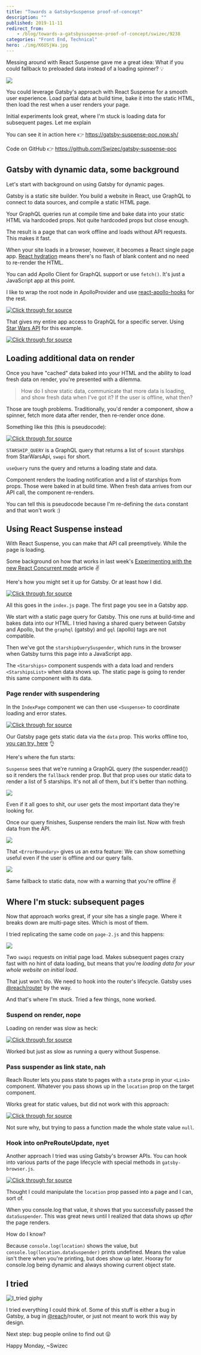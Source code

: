 ```yaml
---
title: "Towards a Gatsby+Suspense proof-of-concept"
description: ""
published: 2019-11-11
redirect_from:
    - /blog/towards-a-gatsbysuspense-proof-of-concept/swizec/9238
categories: "Front End, Technical"
hero: ./img/K6USjWa.jpg
---
```


Messing around with React Suspense gave me a great idea: What if you could fallback to preloaded data instead of a loading spinner? 💡

![](./img/K6USjWa.jpg)

You could leverage Gatsby's approach with React Suspense for a smooth user experience. Load partial data at build time, bake it into the static HTML, then load the rest when a user renders your page.

Initial experiments look great, where I'm stuck is loading data for subsequent pages. Let me explain

You can see it in action here 👉 https://gatsby-suspense-poc.now.sh/

Code on GitHub 👉 https://github.com/Swizec/gatsby-suspense-poc

## Gatsby with dynamic data, some background

Let's start with background on using Gatsby for dynamic pages.

Gatsby is a static site builder. You build a website in React, use GraphQL to connect to data sources, and compile a static HTML page.

Your GraphQL queries run at compile time and bake data into your static HTML via hardcoded props. Not quite hardcoded props but close enough.

The result is a page that can work offline and loads without API requests. This makes it fast.

When your site loads in a browser, however, it becomes a React single page app. [React hydration](https://reactjs.org/docs/react-dom.html#hydrate) means there's no flash of blank content and no need to re-render the HTML.

You can add Apollo Client for GraphQL support or use `fetch()`. It's just a JavaScript app at this point.

I like to wrap the root node in ApolloProvider and use [react-apollo-hooks](https://github.com/trojanowski/react-apollo-hooks) for the rest.

[![Click through for source](./img/techletter.app-screenshot-1573495144942.png)](<https://carbon.now.sh/?bg=rgba(255,255,255,1)&t=seti&l=javascript&ds=true&wc=true&wa=true&pv=48px&ph=32px&ln=false&code=%2F%2F%20gatsby-browser.js%0A%2F%2F%20gatsby-ssr.js%0A%0Aimport%20%7B%20client%20%7D%20from%20%22.%2Fsrc%2Fapollo%22%0A%0Aexport%20const%20wrapRootElement%20%3D%20(%7B%20element%20%7D)%20%3D%3E%20(%0A%20%20%3CApolloProvider%20client%3D%7Bclient%7D%3E%7Belement%7D%3C%2FApolloProvider%3E%0A)>)

That gives my entire app access to GraphQL for a specific server. Using [Star Wars API](https://swapi.co/) for this example.

[![Click through for source](./img/techletter.app-screenshot-1573495144760.png)](<https://carbon.now.sh/?bg=rgba(255,255,255,1)&t=seti&l=javascript&ds=true&wc=true&wa=true&pv=48px&ph=32px&ln=false&code=%2F%2F%20src%2Fapollo.js%0A%0Aimport%20ApolloClient%20from%20%22apollo-boost%22%0Aimport%20fetch%20from%20%22isomorphic-fetch%22%0A%0Aconst%20SERVER_URI%20%3D%0A%20%20%20%20%22https%3A%2F%2Fapi.graphcms.com%2Fsimple%2Fv1%2Fswapi%22%0A%0Aexport%20const%20client%20%3D%20new%20ApolloClient(%7B%0A%20%20%20%20uri%3A%20SERVER_URI%2C%0A%20%20%20%20fetch%2C%0A%7D)>)

## Loading additional data on render

Once you have "cached" data baked into your HTML and the ability to load fresh data on render, you're presented with a dilemma.

> How do I show static data, communicate that more data is loading, and show fresh data when I've got it? If the user is offline, what then?

Those are tough problems. Traditionally, you'd render a component, show a spinner, fetch more data after render, then re-render once done.

Something like this (this is pseudocode):

[![Click through for source](./img/techletter.app-screenshot-1573495144730.png)](<https://carbon.now.sh/?bg=rgba(255,255,255,1)&t=seti&l=javascript&ds=true&wc=true&wa=true&pv=48px&ph=32px&ln=false&code=const%20STARSHIP_QUERY%20%3D%20gql%60%0A%20%20query%20starships(%24count%3A%20Int)%20%7B%0A%20%20%20%20allStarships(last%3A%20%24count)%20%7B%0A%20%20%20%20%20%20name%0A%20%20%20%20%7D%0A%20%20%7D%0A%60%0A%0Afunction%20StarshipList(%7B%20data%20%7D)%20%7B%0A%09const%20%7B%20loading%2C%20data%20%7D%20%3D%20useQuery(STARSHIP_QUERY%2C%20%7B%0A%09%09variables%3A%20%7B%0A%09%09%09count%3A%2015%0A%09%09%7D%0A%09%7D)%0A%09%0A%09return%20%3Cdiv%3E%0A%09%09%7Bloading%20%3F%20%22Loading%20more%22%20%3A%20null%7D%0A%09%09%3Cul%3E%0A%09%09%09%7Bdata.list.map(ship%20%3D%3E%20%3Cli%3E%7Bship.name%7D%3C%2Fli%3E)%7D%0A%09%09%3C%2Ful%3E%0A%09%3C%2Fdiv%3E%0A%7D>)

`STARSHIP_QUERY` is a GraphQL query that returns a list of `$count` starships from StarWarsApi, `swapi` for short.

`useQuery` runs the query and returns a loading state and data.

Component renders the loading notification and a list of starships from props. Those were baked in at build time. When fresh data arrives from our API call, the component re-renders.

You can tell this is pseudocode because I'm re-defining the `data` constant and that won't work :)

## Using React Suspense instead

With React Suspense, you can make that API call preemptively. While the page is loading.

Some background on how that works in last week's [Experimenting with the new React Concurrent mode](https://swizec.com/blog/experimenting-with-the-new-react-concurrent-mode/) article ✌️

Here's how you might set it up for Gatsby. Or at least how I did.

[![Click through for source](./img/techletter.app-screenshot-1573495144991.png)](<https://carbon.now.sh/?bg=rgba(255,255,255,1)&t=seti&l=javascript&ds=true&wc=true&wa=true&pv=48px&ph=32px&ln=false&code=%2F%2F%20pages%2Findex.js%0A%0Aimport%20%7B%20starshipQuery%2C%20ErrorBoundary%20%7D%20from%20%22..%2Futil%22%0A%0A%2F%2F%20Export%20static%20query%20for%20Gatsby%0Aexport%20const%20query%20%3D%20graphql%60%0A%20%20query%20%7B%0A%20%20%20%20swapi%20%7B%0A%20%20%20%20%20%20allStarships(last%3A%205)%20%7B%0A%20%20%20%20%20%20%20%20name%0A%20%20%20%20%20%20%7D%0A%20%20%20%20%7D%0A%20%20%7D%0A%60%0A%0A%2F%2F%20Run%20query%20on%20browser%20hydration%0Aconst%20starshipQuerySuspender%20%3D%20starshipQuery(10)%0A%0A%2F%2F%20The%20component%20that%20suspends%20with%20a%20data%20load%0Aconst%20Starships%20%3D%20()%20%3D%3E%20%7B%0A%20%20const%20starships%20%3D%20starshipQuerySuspender.read()%0A%0A%20%20return%20%3CStarshipsList%20list%3D%7Bstarships%7D%20title%3D%2210%20Dynamically%20loaded%20ships%22%20%2F%3E%0A%7D%0A%0A%2F%2F%20Wrapper%20component%20with%20a%20title%20and%20a%20list%0Aconst%20StarshipsList%20%3D%20(%7B%20list%2C%20title%20%7D)%20%3D%3E%20(%0A%20%20%3C%3E%0A%20%20%20%20%3Ch2%3E%7Btitle%7D%3C%2Fh2%3E%0A%20%20%20%20%3Cul%3E%0A%20%20%20%20%20%20%7Blist.allStarships.map((ship%2C%20i)%20%3D%3E%20(%0A%20%20%20%20%20%20%20%20%3Cli%20key%3D%7Bi%7D%3E%7Bship.name%7D%3C%2Fli%3E%0A%20%20%20%20%20%20))%7D%0A%20%20%20%20%3C%2Ful%3E%0A%20%20%3C%2F%3E%0A)>)

All this goes in the `index.js` page. The first page you see in a Gatsby app.

We start with a static page query for Gatsby. This one runs at build-time and bakes data into our HTML. I tried having a shared query between Gatsby and Apollo, but the `graphql` (gatsby) and `gql` (apollo) tags are not compatible.

Then we've got the `starshipQuerySuspender`, which runs in the browser when Gatsby turns this page into a JavaScript app.

The `<Starships>` component suspends with a data load and renders `<StarshipsList>` when data shows up. The static page is going to render this same component with its data.

### Page render with suspendering

In the `IndexPage` component we can then use `<Suspense>` to coordinate loading and error states.

[![Click through for source](./img/techletter.app-screenshot-1573495144911.png)](<https://carbon.now.sh/?bg=rgba(255,255,255,1)&t=seti&l=javascript&ds=true&wc=true&wa=true&pv=48px&ph=32px&ln=false&code=%2F%2F%20pages%2Findex.js%0A%0Aconst%20IndexPage%20%3D%20(%7B%20data%20%7D)%20%3D%3E%20(%0A%09%2F%2F%20...%0A%09%3CSuspense%0A%20%20%20%20%20%20fallback%3D%7B%0A%20%20%20%20%20%20%20%20%3CStarshipsList%0A%20%20%20%20%20%20%20%20%20%20list%3D%7Bdata.swapi%7D%0A%20%20%20%20%20%20%20%20%20%20title%3D%22Statically%20compiled%20starships%22%0A%20%20%20%20%20%20%20%20%2F%3E%0A%20%20%20%20%20%20%7D%0A%20%20%20%20%3E%0A%20%20%20%20%20%20%3CErrorBoundary%0A%20%20%20%20%20%20%20%20fallback%3D%7B%0A%20%20%20%20%20%20%20%20%20%20%3CStarshipsList%0A%20%20%20%20%20%20%20%20%20%20%20%20list%3D%7Bdata.swapi%7D%0A%20%20%20%20%20%20%20%20%20%20%20%20title%3D%22Failed%20to%20fetch%2C%20these%20are%20static%22%0A%20%20%20%20%20%20%20%20%20%20%2F%3E%0A%20%20%20%20%20%20%20%20%7D%0A%20%20%20%20%20%20%3E%0A%20%20%20%20%20%20%20%20%3CStarships%20%2F%3E%0A%20%20%20%20%20%20%3C%2FErrorBoundary%3E%0A%20%20%20%20%3C%2FSuspense%3E%0A)>)

Our Gatsby page gets static data via the `data` prop. This works offline too, [you can try, here](https://gatsby-suspense-poc.now.sh/) 👌

Here's where the fun starts:

`Suspense` sees that we're running a GraphQL query (the suspender.read()) so it renders the `fallback` render prop. But that prop uses our static data to render a list of 5 starships. It's not all of them, but it's better than nothing.

![](./img/1tK5XvC.png)

Even if it all goes to shit, our user gets the most important data they're looking for.

Once our query finishes, Suspense renders the main list. Now with fresh data from the API.

![](./img/29zAunt.png)

That `<ErrorBoundary>` gives us an extra feature: We can show something useful even if the user is offline and our query fails.

![](./img/vKX8As1.png)

Same fallback to static data, now with a warning that you're offline ✌️

## Where I'm stuck: subsequent pages

Now that approach works great, if your site has a single page. Where it breaks down are multi-page sites. Which is most of them.

I tried replicating the same code on `page-2.js` and this happens:

![](./img/JUHvLjC.png)

Two `swapi` requests on initial page load. Makes subsequent pages crazy fast with no hint of data loading, but means that you're _loading data for your whole website on initial load_.

That just won't do. We need to hook into the router's lifecycle. Gatsby uses [@reach/router](https://github.com/reach/router) by the way.

And that's where I'm stuck. Tried a few things, none worked.

### Suspend on render, nope

Loading on render was slow as heck:

[![Click through for source](./img/techletter.app-screenshot-1573495144848.png)](<https://carbon.now.sh/?bg=rgba(255,255,255,1)&t=seti&l=javascript&ds=true&wc=true&wa=true&pv=48px&ph=32px&ln=false&code=dataSuspender%20%3D%20()%20%3D%3E%20starshipQuerySuspender(15)%0A%3CStarships%20data%3D%7BdataSuspender()%7D%20%2F%3E>)

Worked but just as slow as running a query without Suspense.

### Pass suspender as link state, nah

Reach Router lets you pass state to pages with a `state` prop in your `<Link>` component. Whatever you pass shows up in the `location` prop on the target component.

Works great for static values, but did not work with this approach:

[![Click through for source](./img/techletter.app-screenshot-1573495144824.png)](<https://carbon.now.sh/?bg=rgba(255,255,255,1)&t=seti&l=javascript&ds=true&wc=true&wa=true&pv=48px&ph=32px&ln=false&code=%3CLink%0A%20%20to%3D%22%2Fpage-2%22%0A%20%20state%3D%7B%7B%0A%20%20%20%20starshipQuerySuspender%3A%20()%20%3D%3E%20starshipQuery(15)%2C%20%2F%2F%20didnt%20work%0A%20%20%7D%7D%0A%3E>)

Not sure why, but trying to pass a function made the whole state value `null`.

### Hook into onPreRouteUpdate, nyet

Another approach I tried was using Gatsby's browser APIs. You can hook into various parts of the page lifecycle with special methods in `gatsby-browser.js`.

[![Click through for source](./img/techletter.app-screenshot-1573495144669.png)](<https://carbon.now.sh/?bg=rgba(255,255,255,1)&t=seti&l=javascript&ds=true&wc=true&wa=true&pv=48px&ph=32px&ln=false&code=export%20const%20onRouteUpdate%20%3D%20(%7B%20location%20%7D)%20%3D%3E%20%7B%0A%20%20%2F%2F%20this%20feels%20brittle%0A%20%20if%20(location.pathname%20%3D%3D%3D%20%22%2Fpage-2%22)%20%7B%0A%20%20%20%20%2F%2F%20this%20works%20but%20data%20shows%20up%20in%20location%20prop%20_after_%20the%20page%20is%20rendered%0A%20%20%20%20location.dataSuspender%20%3D%20starshipQuery(15)%0A%20%20%7D%0A%7D>)

Thought I could manipulate the `location` prop passed into a page and I can, sort of.

When you console.log that value, it shows that you successfully passed the `dataSuspender`. This was great news until I realized that data shows up _after_ the page renders.

How do I know?

Because `console.log(location)` shows the value, but `console.log(location.dataSuspender)` prints undefined. Means the value isn't there when you're printing, but does show up later. Hooray for console.log being dynamic and always showing current object state.

## I tried

![I_tried giphy](./img/media-bqXMrwkWhAbrV0Z0dG-giphy.gif)

I tried everything I could think of. Some of this stuff is either a bug in Gatsby, a bug in [@reach](https://twitter.com/reach)/router, or just not meant to work this way by design.

Next step: bug people online to find out 😛

Happy Monday, ~Swizec
